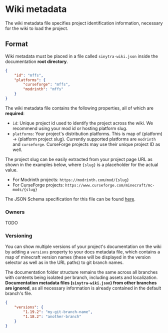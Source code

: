 # Wiki metadata

The wiki metadata file specifies project identification information, necessary for the wiki to load the project.

## Format

Wiki metadata must be placed in a file called `sinytra-wiki.json` inside the documentation **root directory**.

```json filename="sinytra-wiki.json"
{
    "id": "mffs",
    "platforms": {
        "curseforge": "mffs",
        "modrinth": "mffs"
    }
}
```

The wiki metadata file contains the following properties, all of which are **required**:

- `id`: Unique project id used to identify the project across the wiki. We recommend using your mod id
or hosting platform slug.
- `platforms`: Your project's distribution platforms. This is map of (platform) -> (platform project slug).
Currently supported platforms are `modrinth` and `curseforge`. CurseForge projects may use their unique project ID as well.

The project slug can be easily extracted from your project page URL as shown in the examples below, where `{slug}`
is a placeholder for the actual value.
- For Modrinth projects: `https://modrinth.com/mod/{slug}`
- For CurseForge projects: `https://www.curseforge.com/minecraft/mc-mods/{slug}`

The JSON Schema specification for this file can be found [here](/sinytra-wiki.schema.json).

### Owners

TODO

### Versioning

You can show multiple versions of your project's documentation on the wiki by adding a `versions` property to your
docs metadata file, which contains a map of minecraft version names (these will be displayed in the version selector
as well as in the URL paths) to git branch names.

The documentation folder structure remains the same across all branches with contents being isolated per branch,
including assets and localization. **Documentation metadata files (`sinytra-wiki.json`) from other branches are ignored**,
as all necessary information is already contained in the default branch's file.

```json filename="sinytra-wiki.json"
{
    "versions": {
        "1.19.2": "my-git-branch-name",
        "1.18.2": "another-branch"
    }
}
```
